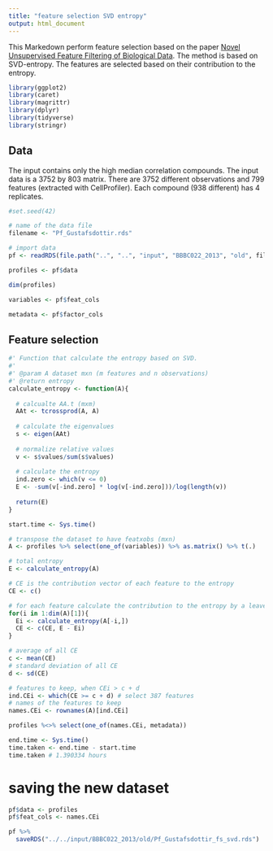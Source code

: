 ```yaml
---
title: "feature selection SVD entropy"
output: html_document
---
```


This Markedown perform feature selection based on the paper [Novel Unsupervised Feature Filtering of Biological Data](https://academic.oup.com/bioinformatics/article-abstract/22/14/e507/227946/Novel-Unsupervised-Feature-Filtering-of-Biological).
The method is based on SVD-entropy. The features are selected based on their contribution to the entropy.


```r
library(ggplot2)
library(caret)
library(magrittr)
library(dplyr)
library(tidyverse)
library(stringr)
```

## Data

The input contains only the high median correlation compounds.
The input data is a 3752 by 803 matrix.
There are 3752 different observations and 799 features (extracted with CellProfiler).
Each compound (938 different) has 4 replicates.

```r
#set.seed(42)

# name of the data file
filename <- "Pf_Gustafsdottir.rds"

# import data
pf <- readRDS(file.path("..", "..", "input", "BBBC022_2013", "old", filename))

profiles <- pf$data

dim(profiles)

variables <- pf$feat_cols

metadata <- pf$factor_cols

```


## Feature selection

```r
#' Function that calculate the entropy based on SVD.
#'
#' @param A dataset mxn (m features and n observations)
#' @return entropy
calculate_entropy <- function(A){
  
  # calcualte AA.t (mxm)
  AAt <- tcrossprod(A, A)
  
  # calculate the eigenvalues
  s <- eigen(AAt)
  
  # normalize relative values
  v <- s$values/sum(s$values)
  
  # calculate the entropy
  ind.zero <- which(v <= 0)
  E <- -sum(v[-ind.zero] * log(v[-ind.zero]))/log(length(v))
    
  return(E)
}

```

```r
start.time <- Sys.time()

# transpose the dataset to have featxobs (mxn)
A <- profiles %>% select(one_of(variables)) %>% as.matrix() %>% t(.)

# total entropy
E <- calculate_entropy(A)

# CE is the contribution vector of each feature to the entropy
CE <- c()

# for each feature calculate the contribution to the entropy by a leave-one-out comparison
for(i in 1:dim(A)[1]){
  Ei <- calculate_entropy(A[-i,])
  CE <- c(CE, E - Ei)
}

# average of all CE
c <- mean(CE)
# standard deviation of all CE
d <- sd(CE)

# features to keep, when CEi > c + d
ind.CEi <- which(CE >= c + d) # select 387 features
# names of the features to keep
names.CEi <- rownames(A)[ind.CEi]

profiles %<>% select(one_of(names.CEi, metadata))

end.time <- Sys.time()
time.taken <- end.time - start.time
time.taken # 1.390334 hours
```

# saving the new dataset
```r

pf$data <- profiles
pf$feat_cols <- names.CEi

pf %>%
  saveRDS("../../input/BBBC022_2013/old/Pf_Gustafsdottir_fs_svd.rds")

```
